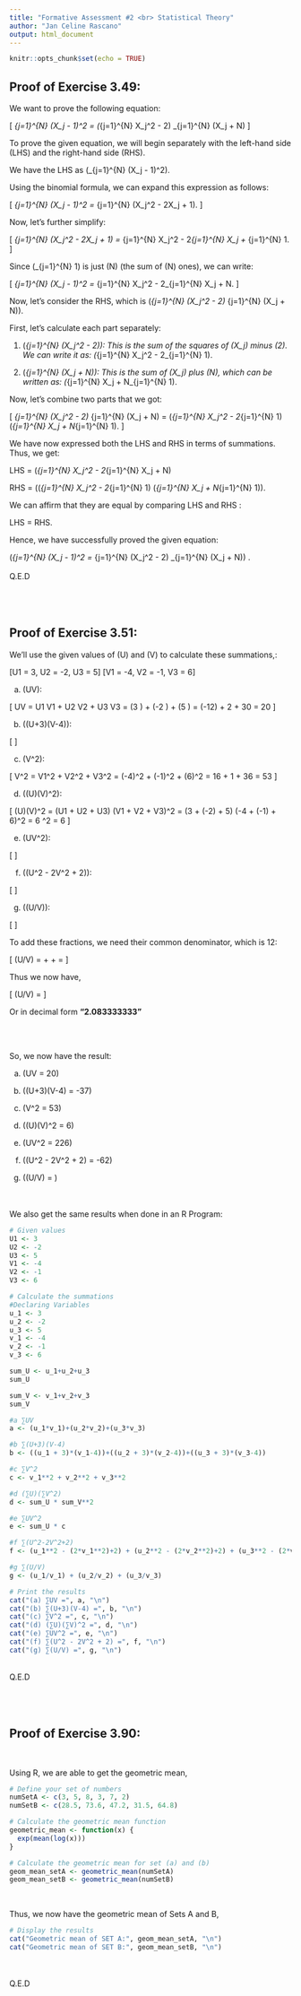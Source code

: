 ---
title: "Formative Assessment #2 <br> Statistical Theory"
author: "Jan Celine Rascano"
output: html_document
---

```{r setup, include=FALSE}
knitr::opts_chunk$set(echo = TRUE)
```

## Proof of Exercise 3.49:

We want to prove the following equation:

\[
\sum_{j=1}^{N} (X_j - 1)^2 = \left(\sum_{j=1}^{N} X_j^2 - 2\right) \sum_{j=1}^{N} (X_j + N)
\]


To prove the given equation, we will begin separately with the left-hand side (LHS) and the right-hand side (RHS).

\textbf{Left-Hand Side (LHS):}

We have the LHS as \(\sum_{j=1}^{N} (X_j - 1)^2\).

Using the binomial formula, we can expand this expression as follows:

\[
\sum_{j=1}^{N} (X_j - 1)^2 = \sum_{j=1}^{N} (X_j^2 - 2X_j + 1).
\]

Now, let's further simplify:

\[
\sum_{j=1}^{N} (X_j^2 - 2X_j + 1) = \sum_{j=1}^{N} X_j^2 - 2\sum_{j=1}^{N} X_j + \sum_{j=1}^{N} 1.
\]

Since \(\sum_{j=1}^{N} 1\) is just \(N\) (the sum of \(N\) ones), we can write:

\[
\sum_{j=1}^{N} (X_j - 1)^2 = \sum_{j=1}^{N} X_j^2 - 2\sum_{j=1}^{N} X_j + N.
\]

\textbf{Right-Hand Side (RHS):}

Now, let's consider the RHS, which is \(\sum_{j=1}^{N} (X_j^2 - 2) \sum_{j=1}^{N} (X_j + N)\).

First, let's calculate each part separately:

1. \(\sum_{j=1}^{N} (X_j^2 - 2)\):
   This is the sum of the squares of \(X_j\) minus \(2\). We can write it as:
   \(\sum_{j=1}^{N} X_j^2 - 2\sum_{j=1}^{N} 1\).

2. \(\sum_{j=1}^{N} (X_j + N)\):
   This is the sum of \(X_j\) plus \(N\), which can be written as:
   \(\sum_{j=1}^{N} X_j + N\sum_{j=1}^{N} 1\).

Now, let's combine two parts that we got:

\[
\sum_{j=1}^{N} (X_j^2 - 2) \sum_{j=1}^{N} (X_j + N) = \left(\sum_{j=1}^{N} X_j^2 - 2\sum_{j=1}^{N} 1\right) \left(\sum_{j=1}^{N} X_j + N\sum_{j=1}^{N} 1\right).
\]

\textbf{Conclusion:}

We have now expressed both the LHS and RHS in terms of summations. Thus, we get:

LHS = \(\sum_{j=1}^{N} X_j^2 - 2\sum_{j=1}^{N} X_j + N\)

RHS = \(\left(\sum_{j=1}^{N} X_j^2 - 2\sum_{j=1}^{N} 1\right) \left(\sum_{j=1}^{N} X_j + N\sum_{j=1}^{N} 1\right)\).

We can affirm that they are equal by comparing LHS and RHS :

LHS = RHS.

Hence, we have successfully proved the given equation:

\(\sum_{j=1}^{N} (X_j - 1)^2 = \sum_{j=1}^{N} (X_j^2 - 2) \sum_{j=1}^{N} (X_j + N)\) .
<br>   
Q.E.D
<br> <br> <br> <br> 

## Proof of Exercise 3.51:

We'll use the given values of \(U\) and \(V\) to calculate these summations,:

\[U1 = 3, U2 = -2, U3 = 5\]
\[V1 = -4, V2 = -1, V3 = 6\]

(a) \(\sum UV\):

\[
\sum UV = U1 \cdot V1 + U2 \cdot V2 + U3 \cdot V3 = (3 \cdot -4) + (-2 \cdot -1) + (5 \cdot 6) = (-12) + 2 + 30 = 20
\]

(b) \(\sum(U+3)(V-4)\):

\[
\begin{align*}
\sum(U+3)(V-4) &= (U1+3)(V1-4) + (U2+3)(V2-4) + (U3+3)(V3-4) \\
&= (3+3)(-4-4) + (-2+3)(-1-4) + (5+3)(6-4) \\
&= 6 \cdot (-8) + 1 \cdot (-5) + 8 \cdot 2 \\
&= -48 - 5 + 16 = -37
\end{align*}
\]

(c) \(\sum V^2\):

\[
\sum V^2 = V1^2 + V2^2 + V3^2 = (-4)^2 + (-1)^2 + (6)^2 = 16 + 1 + 36 = 53
\]

(d) \((\sum U)(\sum V)^2\):

\[
(\sum U)(\sum V)^2 = (U1 + U2 + U3) \cdot (V1 + V2 + V3)^2 = (3 + (-2) + 5) \cdot (-4 + (-1) + 6)^2 = 6 \cdot 1^2 = 6
\]

(e) \(\sum UV^2\):

\[
\begin{align*}
\sum UV^2 &= U1 \cdot V1^2 + U2 \cdot V2^2 + U3 \cdot V3^2 \\
&= 3 \cdot (-4)^2 + (-2) \cdot (-1)^2 + 5 \cdot 6^2 \\
&= 3 \cdot 16 - 2 \cdot 1 + 5 \cdot 36 \\
&= 48 - 2 + 180 = 226
\end{align*}
\]

(f) \(\sum(U^2 - 2V^2 + 2)\):

\[
\begin{align*}
\sum(U^2 - 2V^2 + 2) &= U1^2 - 2V1^2 + 2 + U2^2 - 2V2^2 + 2 + U3^2 - 2V3^2 + 2 \\
&= 3^2 - 2(-4)^2 + 2 + (-2)^2 - 2(-1)^2 + 2 + 5^2 - 2(6)^2 + 2 \\
&= 9 - 32 + 2 + 4 - 2 + 2 + 25 - 72 + 2 = -62
\end{align*}
\]

(g) \(\sum(U/V)\):

\[
\begin{align*}
\sum(U/V) &= \frac{U1}{V1} + \frac{U2}{V2} + \frac{U3}{V3} \\
&= \frac{3}{-4} + \frac{-2}{-1} + \frac{5}{6}
\end{align*}
\]

To add these fractions, we need their common denominator, which is 12:

\[
\sum(U/V) = \frac{-9}{12} + \frac{24}{12} + \frac{10}{12} = \frac{25}{12}
\]

Thus we now have,

\[
\sum(U/V) = \frac{25}{12}
\]

Or in decimal form <b>"2.083333333"</b>

<br> <br>

So, we now have the result:

(a) \(\sum UV = 20\)

(b) \(\sum(U+3)(V-4) = -37\)

(c) \(\sum V^2 = 53\)

(d) \((\sum U)(\sum V)^2 = 6\)

(e) \(\sum UV^2 = 226\)

(f) \(\sum(U^2 - 2V^2 + 2) = -62\)

(g) \(\sum(U/V) = \frac{25}{12}\)


<br> <br>
We also get the same results when done in an R Program:
```{r exerciseThreePointFiftyOne, echo=FALSE}
# Given values
U1 <- 3
U2 <- -2
U3 <- 5
V1 <- -4
V2 <- -1
V3 <- 6

# Calculate the summations
#Declaring Variables 
u_1 <- 3 
u_2 <- -2
u_3 <- 5
v_1 <- -4
v_2 <- -1
v_3 <- 6

sum_U <- u_1+u_2+u_3
sum_U

sum_V <- v_1+v_2+v_3
sum_V

#a ∑UV
a <- (u_1*v_1)+(u_2*v_2)+(u_3*v_3)

#b ∑(U+3)(V-4)
b <- ((u_1 + 3)*(v_1-4))+((u_2 + 3)*(v_2-4))+((u_3 + 3)*(v_3-4))

#c ∑V^2
c <- v_1**2 + v_2**2 + v_3**2

#d (∑U)(∑V^2)
d <- sum_U * sum_V**2

#e ∑UV^2
e <- sum_U * c

#f ∑(U^2-2V^2+2)
f <- (u_1**2 - (2*v_1**2)+2) + (u_2**2 - (2*v_2**2)+2) + (u_3**2 - (2*v_3**2)+2)

#g ∑(U/V)
g <- (u_1/v_1) + (u_2/v_2) + (u_3/v_3) 

# Print the results
cat("(a) ∑UV =", a, "\n")
cat("(b) ∑(U+3)(V-4) =", b, "\n")
cat("(c) ∑V^2 =", c, "\n")
cat("(d) (∑U)(∑V)^2 =", d, "\n")
cat("(e) ∑UV^2 =", e, "\n")
cat("(f) ∑(U^2 - 2V^2 + 2) =", f, "\n")
cat("(g) ∑(U/V) =", g, "\n")
```
<br> 
Q.E.D
<br> <br> <br> <br> 

## Proof of Exercise 3.90:
<br>

Using R, we are able to get the geometric mean,

```{r exerciseThreePointNinety}
# Define your set of numbers
numSetA <- c(3, 5, 8, 3, 7, 2)
numSetB <- c(28.5, 73.6, 47.2, 31.5, 64.8)

# Calculate the geometric mean function
geometric_mean <- function(x) {
  exp(mean(log(x)))
}

# Calculate the geometric mean for set (a) and (b)
geom_mean_setA <- geometric_mean(numSetA)
geom_mean_setB <- geometric_mean(numSetB)

```

<br>

Thus, we now have the geometric mean of Sets A and B,
```{r exerciseThreePointNinetyV2, echo=FALSE}

# Display the results
cat("Geometric mean of SET A:", geom_mean_setA, "\n")
cat("Geometric mean of SET B:", geom_mean_setB, "\n")
```
<br>  
Q.E.D


